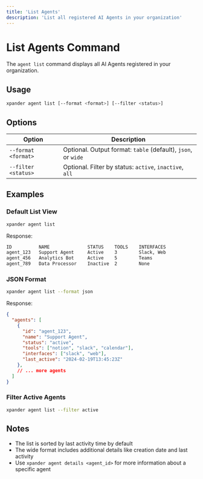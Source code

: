 ```yaml
---
title: 'List Agents'
description: 'List all registered AI Agents in your organization'
---
```


# List Agents Command

The `agent list` command displays all AI Agents registered in your organization.

## Usage

```bash
xpander agent list [--format <format>] [--filter <status>]
```

## Options

| Option | Description |
| --- | --- |
| `--format <format>` | Optional. Output format: `table` (default), `json`, or `wide` |
| `--filter <status>` | Optional. Filter by status: `active`, `inactive`, `all` |

## Examples

### Default List View

```bash
xpander agent list
```

Response:
```bash
ID          NAME              STATUS    TOOLS    INTERFACES
agent_123   Support Agent     Active    3        Slack, Web
agent_456   Analytics Bot     Active    5        Teams
agent_789   Data Processor    Inactive  2        None
```

### JSON Format

```bash
xpander agent list --format json
```

Response:
```json
{
  "agents": [
    {
      "id": "agent_123",
      "name": "Support Agent",
      "status": "active",
      "tools": ["notion", "slack", "calendar"],
      "interfaces": ["slack", "web"],
      "last_active": "2024-02-19T13:45:23Z"
    },
    // ... more agents
  ]
}
```

### Filter Active Agents

```bash
xpander agent list --filter active
```

## Notes

- The list is sorted by last activity time by default
- The wide format includes additional details like creation date and last activity
- Use `xpander agent details <agent_id>` for more information about a specific agent 